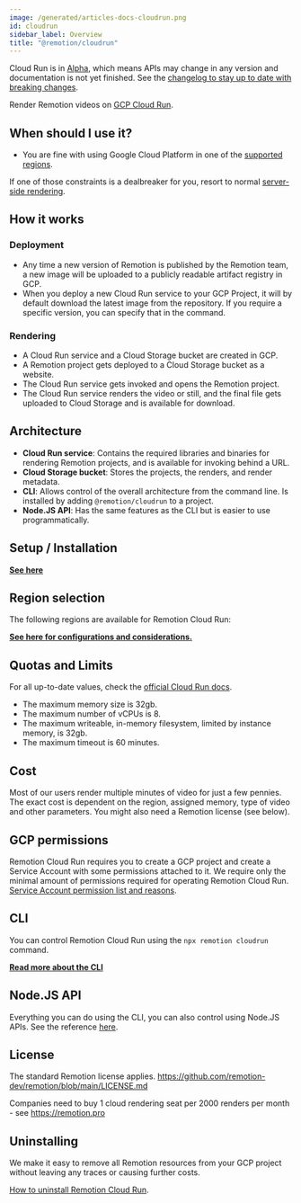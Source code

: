 ```yaml
---
image: /generated/articles-docs-cloudrun.png
id: cloudrun
sidebar_label: Overview
title: "@remotion/cloudrun"
---
```


<ExperimentalBadge>
<p>Cloud Run is in <a href="/docs/cloudrun-alpha">Alpha</a>, which means APIs may change in any version and documentation is not yet finished. See the <a href="https://remotion.dev/changelog">changelog to stay up to date with breaking changes</a>.</p>
</ExperimentalBadge>

Render Remotion videos on [GCP Cloud Run](https://cloud.google.com/run).


## When should I use it?

- You are fine with using Google Cloud Platform in one of the [supported regions](/docs/cloudrun/region-selection).

If one of those constraints is a dealbreaker for you, resort to normal [server-side rendering](/docs/ssr).

## How it works

### Deployment

- Any time a new version of Remotion is published by the Remotion team, a new image will be uploaded to a publicly readable artifact registry in GCP.
- When you deploy a new Cloud Run service to your GCP Project, it will by default download the latest image from the repository. If you require a specific version, you can specify that in the command.

### Rendering

- A Cloud Run service and a Cloud Storage bucket are created in GCP.
- A Remotion project gets deployed to a Cloud Storage bucket as a website.
- The Cloud Run service gets invoked and opens the Remotion project.
- The Cloud Run service renders the video or still, and the final file gets uploaded to Cloud Storage and is available for download.

## Architecture

- **Cloud Run service**: Contains the required libraries and binaries for rendering Remotion projects, and is available for invoking behind a URL.
- **Cloud Storage bucket**: Stores the projects, the renders, and render metadata.
- **CLI**: Allows control of the overall architecture from the command line. Is installed by adding `@remotion/cloudrun` to a project.
- **Node.JS API**: Has the same features as the CLI but is easier to use programmatically.

## Setup / Installation

[**See here**](/docs/cloudrun/setup)

## Region selection

The following regions are available for Remotion Cloud Run:

<GcpRegionList />

[**See here for configurations and considerations.**](/docs/cloudrun/region-selection)

## Quotas and Limits

For all up-to-date values, check the [official Cloud Run docs](https://cloud.google.com/run/quotas).

- The maximum memory size is 32gb.
- The maximum number of vCPUs is 8.
- The maximum writeable, in-memory filesystem, limited by instance memory, is 32gb.
- The maximum timeout is 60 minutes.

## Cost

Most of our users render multiple minutes of video for just a few pennies. The exact cost is dependent on the region, assigned memory, type of video and other parameters. You might also need a Remotion license (see below).

## GCP permissions

Remotion Cloud Run requires you to create a GCP project and create a Service Account with some permissions attached to it. We require only the minimal amount of permissions required for operating Remotion Cloud Run. [Service Account permission list and reasons](docs/cloudrun/permissions).

## CLI

You can control Remotion Cloud Run using the `npx remotion cloudrun` command.

[**Read more about the CLI**](/docs/cloudrun/cli)

## Node.JS API

Everything you can do using the CLI, you can also control using Node.JS APIs. See the reference [here](/docs/cloudrun/api).

## License

The standard Remotion license applies. https://github.com/remotion-dev/remotion/blob/main/LICENSE.md

Companies need to buy 1 cloud rendering seat per 2000 renders per month - see https://remotion.pro

## Uninstalling

We make it easy to remove all Remotion resources from your GCP project without leaving any traces or causing further costs.

[How to uninstall Remotion Cloud Run](/docs/cloudrun/uninstall).

